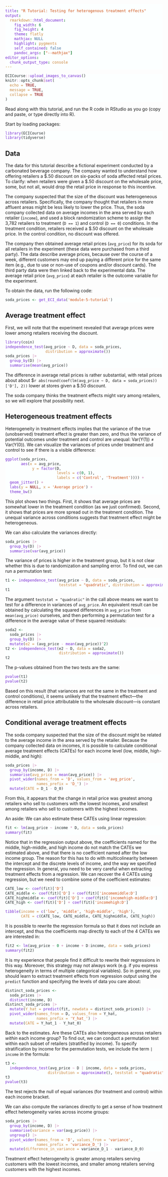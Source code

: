 ```yaml
---
title: "R Tutorial: Testing for heterogenous treatment effects"
output: 
  rmarkdown::html_document:
    fig_width: 6
    fig_height: 4
    theme: flatly
    mathjax: NULL
    highlight: pygments
    self_contained: false
    pandoc_args: ["--mathjax"]
editor_options: 
  chunk_output_type: console
---
```



<style>
pre.sourceCode {
  background-color: #fcffff;
  color: #262c2d;
}
code span.at {
  color: #ca863c;
}
code span.dv {
  color: #047d39;
}
code span.fu {
  color: #7629d2;
}
code span.do {
  color: #999;
  font-style: normal;
}
code span.st {
  color: #cc4e11;
}
code span.sc {
  color: #ca7dac;
}
pre > code.sourceCode a {
  display: none;
}
blockquote > p {
  font-size: 13px !important;
  color: #647980;
  line-height: 1.5 !important;
  font-weight: 400 !important;
}
blockquote > code {
   rgba(0, 0, 0, 0.02);
}
</style>


```r
ECICourse::upload_images_to_canvas()
knitr::opts_chunk$set(
  echo = TRUE,
  message = TRUE,
  collapse = TRUE
)
```


Read along with this tutorial, and run the R code in RStudio as you go (copy and paste, or type directly into R). 

Start by loading packages:

```r
library(ECICourse)
library(tidyverse)
```


## Data

The data for this tutorial describe a fictional experiment conducted by a carbonated beverage company. The company wanted to understand how offering retailers a \$.50 discount on six-packs of soda affected retail prices. To clarify: when retailers were given a \$.50 discount on the wholesale price, some, but not all, would drop the retail price in response to this incentive. 

The company suspected that the size of the discount was heterogeneous across retailers. Specifically, the company thought that retailers in more affluent areas might be less likely to lower the price. Thus, the soda company collected data on average incomes in the area served by each retailer  (`income`), and used a block randomization scheme to assign the 3,782 retailers to treatment (`D == 1`) and control (`D == 0`) conditions. In the treatment condition, retailers received a $.50 discount on the wholesale price. In the control condition, no discount was offered.

The company then obtained average retail prices (`avg_price`) for its soda for all retailers in the experiment (these data were purchased from a third party). The data describe average prices, because over the course of a week, different customers may end up paying a different price for the same item (e.g., due to use or non-use of coupons and/or discount cards). The third party data were then linked back to the experimental data. The average retail price (`avg_price`) at each retailer is the outcome variable for the experiment. 

To obtain the data, run the following code:

```r
soda_prices <- get_ECI_data('module-5-tutorial')
```

## Average treatment effect

First, we will note that the experiment revealed that average prices were lower among retailers receiving the discount. 

```r
library(coin)
independence_test(avg_price ~ D, data = soda_prices,
                  distribution = approximate())
soda_prices |>
  group_by(D) |>
  summarise(mean(avg_price))
```

The difference in average retail prices is rather substantial, with retail prices about about \$`r abs(round(coef(lm(avg_price ~ D, data = soda_prices))['D'], 2))` lower at stores given a \$.50 discount.

The soda company thinks the treatment effects might vary among retailers, so we will explore that possibility next.

## Heterogeneous treatment effects

Heterogeneity in treatment effects implies that the variance of the true (unobserved) treatment effect is greater than zero, and thus the variance of potential outcomes under treatment and control are unequal: Var(Y(1)) ≠ Var(Y(0)). We can visualize the variances of prices under treatment and control to see if there is a visible difference:

```r
ggplot(soda_prices,
       aes(x = avg_price,
            y = factor(D, 
                       levels = c(0, 1), 
                       labels = c('Control', 'Treatment')))) +
  geom_jitter() +
  labs(y = NULL, x = 'Average price') +
  theme_bw()
```

This plot shows two things. First, it shows that average prices are somewhat lower in the treatment condition (as we just confirmed). Second, it shows that prices are more spread out in the treatment condition. The unequal variance across conditions suggests that treatment effect might be heterogeneous.

We can also calculate the variances directly:

```r
soda_prices |>
  group_by(D) |>
  summarise(var(avg_price))
```

The variance of prices is higher in the treatment group, but it is not clear whether this is due to randomization and sampling error. To find out, we can run a permutation test:

```r
t1 <- independence_test(avg_price ~ D, data = soda_prices, 
                        teststat = "quadratic", distribution = approximate())
t1
```

The argument `teststat = "quadratic"` in the call above means we want to test for a difference in variances of `avg_price`. An equivalent result can be obtained by calculating the squared differences in `avg_price` from `mean(avg_price)` ourselves, and then performing a permutation test for a difference in the average value of these squared residuals:

```r
soda2 <- 
  soda_prices |>
  group_by(D) |>
  mutate(e2 = (avg_price - mean(avg_price))^2)
t2 <- independence_test(e2 ~ D, data = soda2, 
                        distribution = approximate())
t2
```

The p-values obtained from the two tests are the same:

```r
pvalue(t1)
pvalue(t2)
```

Based on this result (that variances are not the same in the treatment and control conditions), it seems unlikely that the treatment effect---the difference in retail price attributable to the wholesale discount---is constant across retailers.

## Conditional average treatment effects

The soda company suspected that the size of the discount might be related to the average income in the area served by the retailer. Because the company collected data on incomes, it is possible to calculate conditional average treatment effects (CATEs) for each income level (low, middle, high-middle, and high):

```r
soda_prices |>
  group_by(income, D) |>
  summarise(avg_price = mean(avg_price)) |>
  pivot_wider(names_from = 'D', values_from = 'avg_price',
              names_prefix = 'D_') |>
  mutate(CATE = D_1 - D_0)
```

From this, it appears that the change in retail price was greatest among retailers who sell to customers with the lowest incomes, and smallest among retailers who sell to customers with the highest incomes. 

An aside: We can also estimate these CATEs using linear regression:

```r
fit <- lm(avg_price ~ income * D, data = soda_prices)
summary(fit)
```

Notice that in the regression output above, the coefficients named for the middle, high-middle, and high income do not match the CATEs we estimated above, and that there is no coefficient named after the low income group. The reason for this has to do with multicolinearity between the intercept and the discrete levels of income, and the way we specified the regression. In general, you need to be very careful when extracting treatment effects from a regression. We can recover the 4 CATEs using regression, but we need to combine some of the coefficient estimates:

```r
CATE_low <- coef(fit)['D']
CATE_middle <- coef(fit)['D'] + coef(fit)['incomemiddle:D']
CATE_highmiddle <- coef(fit)['D'] + coef(fit)['incomehigh-middle:D']
CATE_high <- coef(fit)['D'] + coef(fit)['incomehigh:D']

tibble(income = c('low', 'middle', 'high-middle', 'high'),
       CATE = c(CATE_low, CATE_middle, CATE_highmiddle, CATE_high))
```

It is possible to rewrite the regression formula so that it does not include an intercept, and thus the coefficients map directly to each of the 4 CATEs we are interested in:

```r
fit2 <- lm(avg_price ~ 0 + income + D:income, data = soda_prices)
summary(fit2)
```

It is my experience that people find it difficult to rewrite their regressions in this way. Moreover, this strategy may not always work (e.g. if you express heterogeneity in terms of multiple categorical variables). So in general, you should learn to extract treatment effects from regression output using the `predict` function and specifying the levels of data you care about:

```r
distinct_soda_prices <-
  soda_prices |> 
  distinct(income, D)
distinct_soda_prices |> 
  mutate(Y_hat = predict(fit, newdata = distinct_soda_prices)) |> 
  pivot_wider(names_from = D, values_from = Y_hat, 
              names_prefix = 'Y_hat_') |> 
  mutate(CATE = Y_hat_1 - Y_hat_0)
```


Back to the estimates. Are these CATEs also heterogeneous across retailers *within* each income group? To find out, we can conduct a permutation test within each subset of retailers (stratified by income). To specify stratification by income for the permutation tests, we include the term `| income` in the formula:

```r
t3 <- 
  independence_test(avg_price ~ D | income, data = soda_prices,
                   distribution = approximate(), teststat = "quadratic")
t3
pvalue(t3)
```

The test rejects the null of equal variances (for treatment and control) within each income bracket. 

We can also compute the variances directly to get a sense of how treatment effect heterogeneity varies across income groups:


```r
soda_prices |>
  group_by(income, D) |>
  summarise(variance = var(avg_price)) |>
  ungroup() |>
  pivot_wider(names_from = 'D', values_from = 'variance',
              names_prefix = 'variance_D_') |>
  mutate(difference_in_variance = variance_D_1 - variance_D_0)
```

Treatment effect heterogeneity is greater among retailers serving customers with the lowest incomes, and smaller among retailers serving customers with the highest incomes. 


